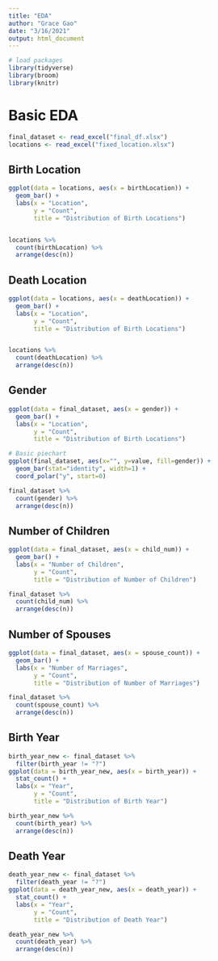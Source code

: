 ```yaml
---
title: "EDA"
author: "Grace Gao"
date: "3/16/2021"
output: html_document
---
```


```r
# load packages
library(tidyverse)
library(broom)
library(knitr)
```

# Basic EDA

```r
final_dataset <- read_excel("final_df.xlsx")
locations <- read_excel("fixed_location.xlsx")

```


## Birth Location
```r
ggplot(data = locations, aes(x = birthLocation)) +
  geom_bar() + 
  labs(x = "Location",
       y = "Count",
       title = "Distribution of Birth Locations")


locations %>%
  count(birthLocation) %>%
  arrange(desc(n))
```

## Death Location
```r
ggplot(data = locations, aes(x = deathLocation)) +
  geom_bar() + 
  labs(x = "Location",
       y = "Count",
       title = "Distribution of Birth Locations")


locations %>%
  count(deathLocation) %>%
  arrange(desc(n))
```

## Gender
```r
ggplot(data = final_dataset, aes(x = gender)) +
  geom_bar() + 
  labs(x = "Location",
       y = "Count",
       title = "Distribution of Birth Locations")

# Basic piechart
ggplot(final_dataset, aes(x="", y=value, fill=gender)) +
  geom_bar(stat="identity", width=1) +
  coord_polar("y", start=0)

final_dataset %>%
  count(gender) %>%
  arrange(desc(n))
```
## Number of Children 
```r
ggplot(data = final_dataset, aes(x = child_num)) +
  geom_bar() + 
  labs(x = "Number of Children",
       y = "Count",
       title = "Distribution of Number of Children")

final_dataset %>%
  count(child_num) %>%
  arrange(desc(n))
```

## Number of Spouses
```r
ggplot(data = final_dataset, aes(x = spouse_count)) +
  geom_bar() + 
  labs(x = "Number of Marriages",
       y = "Count",
       title = "Distribution of Number of Marriages")

final_dataset %>%
  count(spouse_count) %>%
  arrange(desc(n))
```

## Birth Year
```r

birth_year_new <- final_dataset %>%
  filter(birth_year != "?")
ggplot(data = birth_year_new, aes(x = birth_year)) +
  stat_count() + 
  labs(x = "Year",
       y = "Count",
       title = "Distribution of Birth Year")

birth_year_new %>%
  count(birth_year) %>%
  arrange(desc(n))
```

## Death Year
```r

death_year_new <- final_dataset %>%
  filter(death_year != "?")
ggplot(data = death_year_new, aes(x = death_year)) +
  stat_count() + 
  labs(x = "Year",
       y = "Count",
       title = "Distribution of Death Year")

death_year_new %>%
  count(death_year) %>%
  arrange(desc(n))
```

